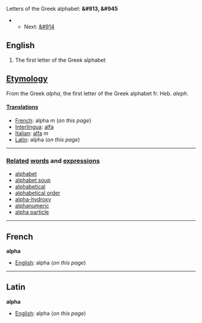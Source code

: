 Letters of the Greek alphabet: '''&#913, &#945'''
**Next: [[beta|&#914]]

==English==

#The first letter of the Greek alphabet

==[[Etymology]]==

From the Greek ''alpha'', the first letter of the Greek alphabet fr. Heb. ''aleph''.

====[[Translations]]====

*[[French]]: alpha ''m'' (''on this page'')
*[[Interlingua]]: [[alfa]]
*[[Italian]]: [[alfa]] ''m''
*[[Latin]]: alpha (''on this page'')

----

===[[Related]] [[word]]s and [[expression]]s===
*[[alphabet]]
*[[alphabet soup]]
*[[alphabetical]]
*[[alphabetical order]]
*[[alpha-hydroxy]]
*[[alphanumeric]]
*[[alpha particle]]

----

==French==
'''alpha'''

*[[English]]: alpha (''on this page'')

----

==Latin==
'''alpha'''

*[[English]]: alpha (''on this page'')